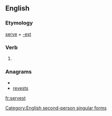 ==English==

===Etymology===
[[serve]] + [[-est]]

===Verb===
{{infl|en|verb form}}

# {{archaic}} {{form of|Second-person singular simple present form|serve}}

===Anagrams===
* {{alphagram|eersstv}}
* [[revests#English|revests]]

[[Category:English second-person singular forms]]

[[fr:servest]]